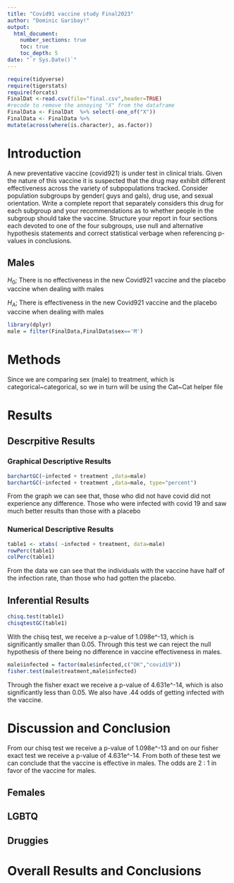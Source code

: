 ```yaml
---
title: "Covid91 vaccine study Final2023"
author: "Dominic Garibay!"
output: 
  html_document:
    number_sections: true
    toc: true
    toc_depth: 5
date: "`r Sys.Date()`" 
---
```


```r
require(tidyverse)
require(tigerstats)
require(forcats)
FinalDat <-read.csv(file="final.csv",header=TRUE)
#recode to remove the annoying "X" from the dataframe
FinalData <- FinalDat  %>% select(-one_of("X"))
FinalData <- FinalData %>%
mutate(across(where(is.character), as.factor))
```

# Introduction

A new  preventative vaccine (covid921) is under test in clinical trials. Given the nature of this vaccine it is suspected that the drug may exhibit different effectiveness across the variety of subpopulations tracked. Consider population subgroups by gender( guys and gals), drug use, and sexual orientation. Write a complete report that separately considers this drug for each subgroup and your recommendations as to whether people in the subgroup should take the vaccine. Structure your report in four sections each devoted to one of the four subgroups, use null and alternative hypothesis statements and correct statistical verbage when referencing p-values in conclusions.

## Males

$H_0$; There is no effectiveness in the new Covid921 vaccine and the placebo vaccine when dealing with males

$H_A$; There is effectiveness in the new Covid921 vaccine and the placebo vaccine when dealing with males

```r
library(dplyr)
male = filter(FinalData,FinalData$sex=='M')
```

# Methods

Since we are comparing sex (male) to treatment, which is categorical~categorical, so we in turn will be using the Cat~Cat helper file

# Results

<!-- Split into Descriptive results and Inferential results. !--> 

## Descrpitive Results

<!-- Split into Graphical results and Numerical Results. !-->

### Graphical Descriptive Results

```r
barchartGC(~infected + treatment ,data=male)
barchartGC(~infected + treatment ,data=male, type="percent")
```

From the graph we can see that, those who did not have covid did not experience any difference. Those who were infected with covid 19 and saw much better results than those with a placebo

### Numerical Descriptive Results

```r
table1 <- xtabs( ~infected + treatment, data=male)
rowPerc(table1)
colPerc(table1)
```

From the data we can see that the individuals with the vaccine have half of the infection rate, than those who had gotten the placebo.

## Inferential Results

```r
chisq.test(table1)
chisqtestGC(table1)
```
With the chisq test, we receive a p-value of 1.098e^-13, which is significantly smaller than 0.05. Through this test we can reject the null hypothesis of there being no difference in vaccine effectiveness in males.

```r
male$infected = factor(male$infected,c("OK","covid19"))
fisher.test(male$treatment,male$infected)
```

Through the fisher exact we receive a p-value of 4.631e^-14, which is also significantly less than 0.05. We also have .44 odds of getting infected with the vaccine.

# Discussion and Conclusion 

From our chisq test we receive a p-value of 1.098e^-13 and on our fisher exact test we receive a p-value of 4.631e^-14. From both of these test we can conclude that the vaccine is effective in males. The odds are 2 : 1  in favor of the vaccine for males.



## Females





## LGBTQ





## Druggies





# Overall Results and Conclusions



